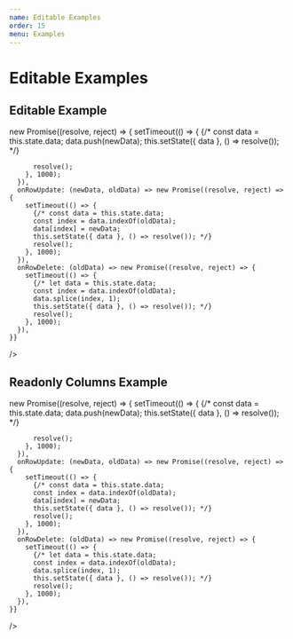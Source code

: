 ```yaml
---
name: Editable Examples
order: 15
menu: Examples
---
```



# Editable Examples

## Editable Example

<Playground>
  <MaterialTable
    columns={[
      {title: 'Name', field: 'name'},
      {title: 'Surname', field: 'surname'},
      {title: 'Birth Year', field: 'birthYear', type: 'numeric'},
      {title: 'Birth Place', field: 'birthCity', lookup: {34: 'İstanbul', 63: 'Şanlıurfa'}},      
    ]}
    data={[
      {name: 'Mehmet', surname: 'Baran', birthYear: 1987, birthCity: 63},
      {name: 'Zerya Betül', surname: 'Baran', birthYear: 2017, birthCity: 34},
    ]}
    editable={{
      onRowAdd: (newData) => new Promise((resolve, reject) => {
        setTimeout(() => {
          {/* const data = this.state.data;
          data.push(newData);
          this.setState({ data }, () => resolve()); */}

          resolve();
        }, 1000);
      }),
      onRowUpdate: (newData, oldData) => new Promise((resolve, reject) => {
        setTimeout(() => {
          {/* const data = this.state.data;
          const index = data.indexOf(oldData);
          data[index] = newData;                
          this.setState({ data }, () => resolve()); */}
          resolve();
        }, 1000);
      }),
      onRowDelete: (oldData) => new Promise((resolve, reject) => {
        setTimeout(() => {
          {/* let data = this.state.data;
          const index = data.indexOf(oldData);
          data.splice(index, 1);
          this.setState({ data }, () => resolve()); */}
          resolve();
        }, 1000);
      }),
    }}
  />
</Playground>

## Readonly Columns Example

<Playground>
  <MaterialTable
    columns={[
      {title: 'Name', field: 'name'},
      {title: 'Surname', field: 'surname', readonly: true},
      {title: 'Birth Year', field: 'birthYear', type: 'numeric'},
      {title: 'Birth Place', field: 'birthCity', lookup: {34: 'İstanbul', 63: 'Şanlıurfa'}},      
    ]}
    data={[
      {name: 'Mehmet', surname: 'Baran', birthYear: 1987, birthCity: 63},
      {name: 'Zerya Betül', surname: 'Baran', birthYear: 2017, birthCity: 34},
    ]}
    editable={{
      onRowAdd: (newData) => new Promise((resolve, reject) => {
        setTimeout(() => {
          {/* const data = this.state.data;
          data.push(newData);
          this.setState({ data }, () => resolve()); */}

          resolve();
        }, 1000);
      }),
      onRowUpdate: (newData, oldData) => new Promise((resolve, reject) => {
        setTimeout(() => {
          {/* const data = this.state.data;
          const index = data.indexOf(oldData);
          data[index] = newData;                
          this.setState({ data }, () => resolve()); */}
          resolve();
        }, 1000);
      }),
      onRowDelete: (oldData) => new Promise((resolve, reject) => {
        setTimeout(() => {
          {/* let data = this.state.data;
          const index = data.indexOf(oldData);
          data.splice(index, 1);
          this.setState({ data }, () => resolve()); */}
          resolve();
        }, 1000);
      }),
    }}
  />
</Playground>
